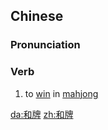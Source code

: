 ==Chinese==
{{zh-forms}}

===Pronunciation===
{{zh-pron
|m=húpái
|cat=v
}}

===Verb===
{{zh-verb}}

# to [[win]] in [[mahjong]]

[[da:和牌]]
[[zh:和牌]]